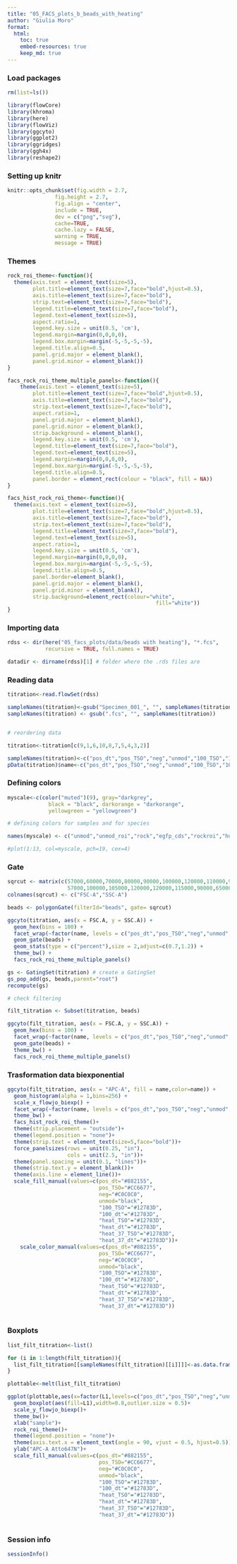 ```yaml
---
title: "05_FACS_plots_b_beads_with_heating"
author: "Giulia Moro"
format: 
  html:
    toc: true
    embed-resources: true
    keep_md: true
---
```


### Load packages

```r

rm(list=ls())

library(flowCore)
library(khroma)
library(here)
library(flowViz)
library(ggcyto)
library(ggplot2)
library(ggridges)
library(ggh4x)
library(reshape2)

```

### Setting up knitr 

```r

knitr::opts_chunk$set(fig.width = 2.7,
               fig.height = 2.7,
               fig.align = "center",
               include = TRUE,
               dev = c("png","svg"),
               cache=TRUE,
               cache.lazy = FALSE,
               warning = TRUE,
               message = TRUE)

```

### Themes

```r

rock_roi_theme<-function(){
  theme(axis.text = element_text(size=5), 
        plot.title=element_text(size=7,face="bold",hjust=0.5),
        axis.title=element_text(size=7,face="bold"),
        strip.text=element_text(size=7,face="bold"),
        legend.title=element_text(size=7,face="bold"),
        legend.text=element_text(size=5),
        aspect.ratio=1,
        legend.key.size = unit(0.5, 'cm'),
        legend.margin=margin(0,0,0,0),
        legend.box.margin=margin(-5,-5,-5,-5),
        legend.title.align=0.5,
        panel.grid.major = element_blank(),
        panel.grid.minor = element_blank())
}

facs_rock_roi_theme_multiple_panels<-function(){
    theme(axis.text = element_text(size=5), 
        plot.title=element_text(size=7,face="bold",hjust=0.5),
        axis.title=element_text(size=7,face="bold"),
        strip.text=element_text(size=7,face="bold"),
        aspect.ratio=1,
        panel.grid.major = element_blank(),
        panel.grid.minor = element_blank(),
        strip.background = element_blank(),
        legend.key.size = unit(0.5, 'cm'),
        legend.title=element_text(size=7,face="bold"),
        legend.text=element_text(size=5),
        legend.margin=margin(0,0,0,0),
        legend.box.margin=margin(-5,-5,-5,-5),
        legend.title.align=0.5,
        panel.border = element_rect(colour = "black", fill = NA))
}

facs_hist_rock_roi_theme<-function(){
  theme(axis.text = element_text(size=5), 
        plot.title=element_text(size=7,face="bold",hjust=0.5),
        axis.title=element_text(size=7,face="bold"),
        strip.text=element_text(size=7,face="bold"),
        legend.title=element_text(size=7,face="bold"),
        legend.text=element_text(size=5),
        aspect.ratio=1,
        legend.key.size = unit(0.5, 'cm'),
        legend.margin=margin(0,0,0,0),
        legend.box.margin=margin(-5,-5,-5,-5),
        legend.title.align=0.5,
        panel.border=element_blank(),
        panel.grid.major = element_blank(),
        panel.grid.minor = element_blank(),
        strip.background=element_rect(colour="white", 
                                               fill="white"))
}

```


### Importing data

```r

rdss <- dir(here("05_facs_plots/data/beads with heating"), "*.fcs", 
            recursive = TRUE, full.names = TRUE)

datadir <- dirname(rdss)[1] # folder where the .rds files are 

```

### Reading data

```r

titration<-read.flowSet(rdss)

sampleNames(titration)<-gsub("Specimen_001_", "", sampleNames(titration))
sampleNames(titration) <- gsub(".fcs", "", sampleNames(titration))


# reordering data

titration<-titration[c(9,1,6,10,8,7,5,4,3,2)]

sampleNames(titration)<-c("pos_dt","pos_TSO","neg","unmod","100_TSO","100_dt","heat_TSO","heat_dt","heat_37_TSO","heat_37_dt")
pData(titration)$name<-c("pos_dt","pos_TSO","neg","unmod","100_TSO","100_dt","heat_TSO","heat_dt","heat_37_TSO","heat_37_dt")

```

### Defining colors

```r

myscale<-c(color("muted")(9), gray="darkgrey", 
             black = "black", darkorange = "darkorange",
             yellowgreen = "yellowgreen")

# defining colors for samples and for species

names(myscale) <- c("unmod","unmod_roi","rock","egfp_cds","rockroi","human","unknown","mouse","tdtom_cds","no_detection","doublets","low","high")

#plot(1:13, col=myscale, pch=19, cex=4)

```

### Gate

```r

sqrcut <- matrix(c(57000,60000,70000,80000,90000,100000,120000,110000,90000,80000,70000,60000,57000,
                   57000,100000,105000,120000,120000,115000,90000,65000,55000,53000,55000,57000,57000),ncol=2,nrow=13)
colnames(sqrcut) <- c("FSC-A","SSC-A")

beads <- polygonGate(filterId="beads", gate= sqrcut)

ggcyto(titration, aes(x = FSC.A, y = SSC.A)) + 
  geom_hex(bins = 100) + 
  facet_wrap(~factor(name, levels = c("pos_dt","pos_TSO","neg","unmod","100_TSO","100_dt","heat_TSO","heat_dt","heat_37_TSO","heat_37_dt"))) +
  geom_gate(beads) + 
  geom_stats(type = c("percent"),size = 2,adjust=c(0.7,1.2)) +
  theme_bw() +
  facs_rock_roi_theme_multiple_panels() 

gs <- GatingSet(titration) # create a GatingSet
gs_pop_add(gs, beads,parent="root")
recompute(gs)

# check filtering 

filt_titration <- Subset(titration, beads)

ggcyto(filt_titration, aes(x = FSC.A, y = SSC.A)) + 
  geom_hex(bins = 100) + 
  facet_wrap(~factor(name, levels = c("pos_dt","pos_TSO","neg","unmod","100_TSO","100_dt","heat_TSO","heat_dt","heat_37_TSO","heat_37_dt"))) +
  geom_gate(beads) + 
  theme_bw() +
  facs_rock_roi_theme_multiple_panels()

```

### Trasformation data biexponential

```r

ggcyto(filt_titration, aes(x = "APC-A", fill = name,color=name)) + 
  geom_histogram(alpha = 1,bins=256) + 
  scale_x_flowjo_biexp() +
  facet_wrap(~factor(name, levels = c("pos_dt","pos_TSO","neg","unmod","100_TSO","100_dt","heat_TSO","heat_dt","heat_37_TSO","heat_37_dt")),ncol=1,switch = "y")+
  theme_bw() +
  facs_hist_rock_roi_theme()+
  theme(strip.placement = "outside")+
  theme(legend.position = "none")+
  theme(strip.text = element_text(size=5,face="bold"))+
  force_panelsizes(rows = unit(0.25, "in"),
                   cols = unit(2.5, "in"))+
  theme(panel.spacing = unit(0.1, "lines"))+
  theme(strip.text.y = element_blank())+
  theme(axis.line = element_line())+
  scale_fill_manual(values=c(pos_dt="#882155",
                             pos_TSO="#CC6677",
                             neg="#C0C0C0",
                             unmod="black",
                             "100_TSO"="#12783D",
                             "100_dt"="#12783D",
                             "heat_TSO"="#12783D",
                             "heat_dt"="#12783D",
                             "heat_37_TSO"="#12783D",
                             "heat_37_dt"="#12783D"))+
    scale_color_manual(values=c(pos_dt="#882155",
                             pos_TSO="#CC6677",
                             neg="#C0C0C0",
                             unmod="black",
                             "100_TSO"="#12783D",
                             "100_dt"="#12783D",
                             "heat_TSO"="#12783D",
                             "heat_dt"="#12783D",
                             "heat_37_TSO"="#12783D",
                             "heat_37_dt"="#12783D"))
  

```

### Boxplots

```r

list_filt_titration<-list()

for (i in 1:length(filt_titration)){
  list_filt_titration[[sampleNames(filt_titration)[[i]]]]<-as.data.frame(filt_titration[[i]]@exprs)$"APC-A"
}

plottable<-melt(list_filt_titration)

ggplot(plottable,aes(x=factor(L1,levels=c("pos_dt","pos_TSO","neg","unmod","100_TSO","100_dt","heat_TSO","heat_dt","heat_37_TSO","heat_37_dt")),y=value))+
  geom_boxplot(aes(fill=L1),width=0.8,outlier.size = 0.5)+
  scale_y_flowjo_biexp()+
  theme_bw()+
  xlab("sample")+
  rock_roi_theme()+
  theme(legend.position = "none")+
  theme(axis.text.x = element_text(angle = 90, vjust = 0.5, hjust=0.5))+
  ylab("APC-A Atto647N")+
  scale_fill_manual(values=c(pos_dt="#882155",
                             pos_TSO="#CC6677",
                             neg="#C0C0C0",
                             unmod="black",
                             "100_TSO"="#12783D",
                             "100_dt"="#12783D",
                             "heat_TSO"="#12783D",
                             "heat_dt"="#12783D",
                             "heat_37_TSO"="#12783D",
                             "heat_37_dt"="#12783D"))
  
```

### Session info

```r

sessionInfo()

```
